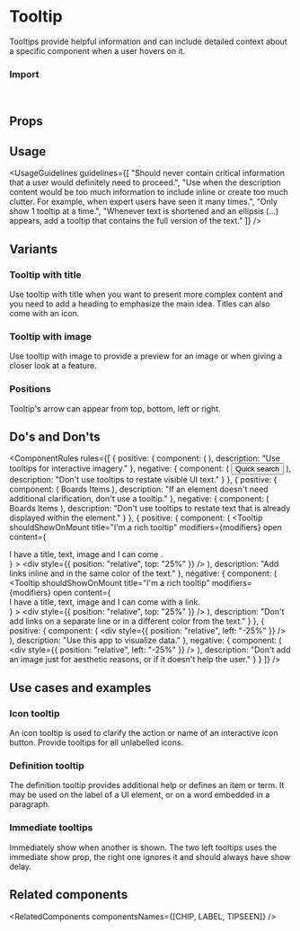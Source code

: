 
<Meta of={TooltipStories} />

# Tooltip

Tooltips provide helpful information and can include detailed context about a specific component when a user hovers on it.

<Canvas of={TooltipStories.Overview} />

### Import

```js
import { Tooltip } from "@vibe/core";
```

## Props

<PropsTable />

## Usage

<UsageGuidelines
  guidelines={[
    "Should never contain critical information that a user would definitely need to proceed.",
    "Use when the description content would be too much information to include inline or create too much clutter. For example, when expert users have seen it many times.",
    "Only show 1 tooltip at a time.",
    "Whenever text is shortened and an ellipsis (...) appears, add a tooltip that contains the full version of the text."
  ]}
/>

<TipOtherComponents />

## Variants

### Tooltip with title

Use tooltip with title when you want to present more complex content and you need to add a heading to emphasize the main idea. Titles can also come with an icon.

<Canvas of={TooltipStories.TooltipWithTitle} />

### Tooltip with image

Use tooltip with image to provide a preview for an image or when giving a closer look at a feature.

<Canvas of={TooltipStories.TooltipWithImage} />

### Positions

Tooltip's arrow can appear from top, bottom, left or right.

<Canvas of={TooltipStories.Positions} />

## Do's and Don'ts

<ComponentRules
  rules={[
    {
      positive: {
        component: (
          <Tooltip shouldShowOnMount content="Quick search + B" modifiers={modifiers}>
            <IconButton kind="secondary" icon={Bolt} iconSize="32" />
          </Tooltip>
        ),
        description: "Use tooltips for interactive imagery."
      },
      negative: {
        component: (
          <Tooltip shouldShowOnMount content="Quick search + B" modifiers={modifiers}>
            <Button>Quick search</Button>
          </Tooltip>
        ),
        description: "Don't use tooltips to restate visible UI text."
      }
    },
    {
      positive: {
        component: (
          <TabList>
            <Tab>Boards</Tab>
            <Tab>Items</Tab>
          </TabList>
        ),
        description: "If an element doesn't need additional clarification, don't use a tooltip."
      },
      negative: {
        component: (
          <TabList>
            <Tooltip shouldShowOnMount content="Boards" position="bottom" modifiers={modifiers}>
              <Tab>Boards</Tab>
            </Tooltip>
            <Tab>Items</Tab>
          </TabList>
        ),
        description: "Don't use tooltips to restate text that is already displayed within the element."
      }
    },
    {
      positive: {
        component: (
          <Tooltip
            shouldShowOnMount
            title="I'm a rich tooltip"
            modifiers={modifiers}
            open
            content={
              <div>
                I have a title, text, image and I can come <Link text="with a link" inlineText color="onPrimary" />.
              </div>
            }
          >
            <div style={{ position: "relative", top: "25%" }} />
          </Tooltip>
        ),
        description: "Add links inline and in the same color of the text."
      },
      negative: {
        component: (
          <Tooltip
            shouldShowOnMount
            title="I'm a rich tooltip"
            modifiers={modifiers}
            open
            content={
              <div>
                I have a title, text, image and I can come with a link. <Link text="Read more" />
              </div>
            }
          >
            <div style={{ position: "relative", top: "25%" }} />
          </Tooltip>
        ),
        description: "Don't add links on a separate line or in a different color from the text."
      }
    },
    {
      positive: {
        component: (
          <Tooltip
            content="Empower users to visualize data."
            shouldShowOnMount
            image={image}
            position="right"
            modifiers={modifiers}
            open
          >
            <div style={{ position: "relative", left: "-25%" }} />
          </Tooltip>
        ),
        description: "Use this app to visualize data."
      },
      negative: {
        component: (
          <Tooltip
            content="View our automation center."
            shouldShowOnMount
            image={image}
            position="right"
            modifiers={modifiers}
            open
          >
            <div style={{ position: "relative", left: "-25%" }} />
          </Tooltip>
        ),
        description: "Don't add an image just for aesthetic reasons, or if it doesn't help the user."
      }
    }
  ]}
/>

## Use cases and examples

### Icon tooltip

An icon tooltip is used to clarify the action or name of an interactive icon button. Provide tooltips for all unlabelled icons.

<Canvas of={TooltipStories.IconTooltip} />

### Definition tooltip

The definition tooltip provides additional help or defines an item or term. It may be used on the label of a UI element, or on a word embedded in a paragraph.

<Canvas of={TooltipStories.DefinitionTooltip} />

### Immediate tooltips

Immediately show when another is shown. The two left tooltips uses the immediate show prop, the right one ignores it and should always have show delay.

<Canvas of={TooltipStories.ImmediateTooltips} />

## Related components

<RelatedComponents componentsNames={[CHIP, LABEL, TIPSEEN]} />
